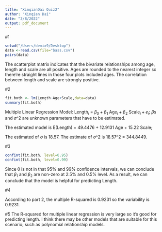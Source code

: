 ```yaml
---
title: "XinqianDai Quiz2"
author: "Xinqian Dai"
date: "3/8/2022"
output: pdf_document
---
```

#1
```r
setwd("/Users/demix9/Desktop")
data <-read.csv(file="bass.csv")
pairs(data)
```
The scatterplot matrix indicates that the bivariate relationships among age, length and scale are all positive. Ages are rounded to the nearest integer so there're straight lines in those four plots included ages. The correlation between length and scale are strongly positive.

#2
```r
fit.both <- lm(Length~Age+Scale,data=data)
summary(fit.both)
```

Multiple Linear Regression Model:
Length$_i$ = $\beta_0 + \beta_1$ Age$_i + \beta_2$ Scale$_i + e_i$;
$\beta$s and $\sigma$^2 are unknown parameters that have to be estimated.

The estimated model is
E(Length) = 49.4476 + 12.9131 Age + 15.22 Scale;

The estimated of $\sigma$ is 18.57. The estimate of $\sigma$^2 is 18.57^2 = 344.8449.

#3
```r
confint(fit.both, level=0.95)
confint(fit.both, level=0.99)
```
Since 0 is not in that 95% and 99% confidence intervals, we can conclude that $\beta_1$ and $\beta_2$ are non-zero at 2.5% and 0.5% level. As a result, we can conclude that the model is helpful for predicting Length.

#4

According to part 2,  the multiple R-squared is 0.9231 so the variability is 0.9231.

#5
The R-squared for multiple linear regression is very large so it's good for predicting length. I think there may be other models that are suitable for this scenario, such as polynomial relationship models.